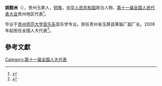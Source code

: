 '''姚懿洲'''（{{bd|1982年||}}），贵州玉屏人，[[侗族|侗族]]，[[中华人民共和国|中华人民共和国]]政治人物、[[第十一届全国人民代表大会|第十一届全国人民代表大会]]贵州地区代表<ref>{{cite web|author=新华网|title=第十一届全国人大代表|url=http://news.xinhuanet.com/ziliao/2008-03/03/content_7708230.htm?node=36628|publisher=新华网|accessdate=2014-01-07|archive-date=2014-01-10|archive-url=https://web.archive.org/web/20140110211415/http://news.xinhuanet.com/ziliao/2008-03/03/content_7708230.htm?node=36628|dead-url=no}}</ref>。

毕业于[[贵州师范大学音乐系|贵州师范大学音乐系]]音乐学专业。担任贵州省玉屏县箫笛厂副厂长。2008年起担任全国人大代表<ref>{{cite news|title=全国人大代表信息-姚懿洲|url=http://210.82.31.1:8084/delegate/viewDelegate.action?dbid=112312|accessdate=2013-04-05|newspaper=全国人大网|archive-url=https://web.archive.org/web/20140523230428/http://www.npc.gov.cn/delegate/viewDelegate.action?dbid=112312|archive-date=2014-05-23|dead-url=yes}}</ref>。

==參考文獻==
{{reflist}}
[[Category:第十一届全国人大代表|Category:第十一届全国人大代表]]